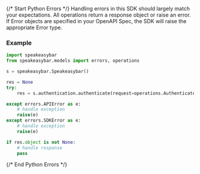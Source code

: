 {/* Start Python Errors */}
Handling errors in this SDK should largely match your expectations.  All operations return a response object or raise an error.  If Error objects are specified in your OpenAPI Spec, the SDK will raise the appropriate Error type.



### Example

```python
import speakeasybar
from speakeasybar.models import errors, operations

s = speakeasybar.Speakeasybar()

res = None
try:
    res = s.authentication.authenticate(request=operations.AuthenticateRequestBody())

except errors.APIError as e:
    # handle exception
    raise(e)
except errors.SDKError as e:
    # handle exception
    raise(e)

if res.object is not None:
    # handle response
    pass

```

{/* End Python Errors */}
